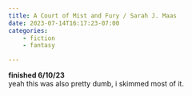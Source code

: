 ```yaml
---
title: A Court of Mist and Fury / Sarah J. Maas
date: 2023-07-14T16:17:23-07:00
categories:
    - fiction
    - fantasy

---
```

**finished 6/10/23**   \
 yeah this was also pretty dumb, i skimmed most of it.